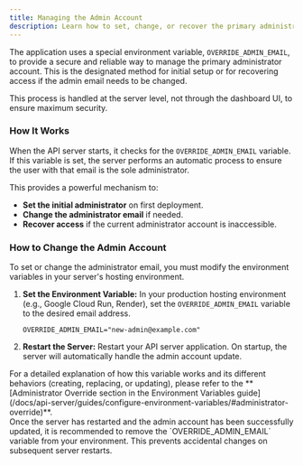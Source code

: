 ```yaml
---
title: Managing the Admin Account
description: Learn how to set, change, or recover the primary administrator account for the application.
---
```



The application uses a special environment variable, `OVERRIDE_ADMIN_EMAIL`, to provide a secure and reliable way to manage the primary administrator account. This is the designated method for initial setup or for recovering access if the admin email needs to be changed.

This process is handled at the server level, not through the dashboard UI, to ensure maximum security.

### How It Works

When the API server starts, it checks for the `OVERRIDE_ADMIN_EMAIL` variable. If this variable is set, the server performs an automatic process to ensure the user with that email is the sole administrator.

This provides a powerful mechanism to:
-   **Set the initial administrator** on first deployment.
-   **Change the administrator email** if needed.
-   **Recover access** if the current administrator account is inaccessible.

### How to Change the Admin Account

To set or change the administrator email, you must modify the environment variables in your server's hosting environment.

1.  **Set the Environment Variable:**
    In your production hosting environment (e.g., Google Cloud Run, Render), set the `OVERRIDE_ADMIN_EMAIL` variable to the desired email address.

    ```env
    OVERRIDE_ADMIN_EMAIL="new-admin@example.com"
    ```

2.  **Restart the Server:**
    Restart your API server application. On startup, the server will automatically handle the admin account update.

<Aside type="note">
For a detailed explanation of how this variable works and its different behaviors (creating, replacing, or updating), please refer to the **[Administrator Override section in the Environment Variables guide](/docs/api-server/guides/configure-environment-variables/#administrator-override)**.
</Aside>

<Aside type="caution" title="Security Best Practice">
Once the server has restarted and the admin account has been successfully updated, it is recommended to remove the `OVERRIDE_ADMIN_EMAIL` variable from your environment. This prevents accidental changes on subsequent server restarts.
</Aside>
